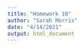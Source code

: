 ```yaml
---
title: "Homework 10"
author: "Sarah Morris"
date: "4/14/2021"
output: html_document
---
```


```r
```

